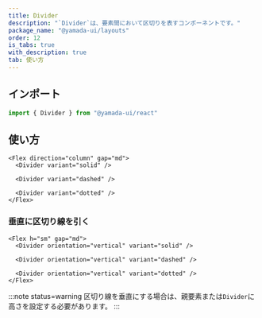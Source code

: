 ```yaml
---
title: Divider
description: "`Divider`は、要素間において区切りを表すコンポーネントです。"
package_name: "@yamada-ui/layouts"
order: 12
is_tabs: true
with_description: true
tab: 使い方
---
```


## インポート

```ts
import { Divider } from "@yamada-ui/react"
```

## 使い方

```tsx
<Flex direction="column" gap="md">
  <Divider variant="solid" />

  <Divider variant="dashed" />

  <Divider variant="dotted" />
</Flex>
```

### 垂直に区切り線を引く

```tsx
<Flex h="sm" gap="md">
  <Divider orientation="vertical" variant="solid" />

  <Divider orientation="vertical" variant="dashed" />

  <Divider orientation="vertical" variant="dotted" />
</Flex>
```

:::note status=warning
区切り線を垂直にする場合は、親要素または`Divider`に高さを設定する必要があります。
:::
